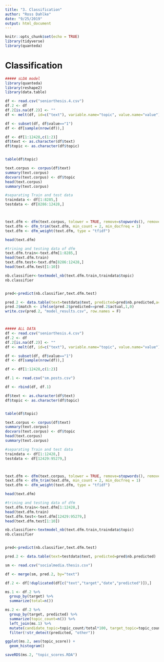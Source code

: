 ```yaml
---
title: "3. Classification"
author: "Ross Dahlke"
date: "9/25/2019"
output: html_document
---
```


```r
knitr::opts_chunk$set(echo = TRUE)
library(tidyverse)
library(quanteda)
```


# Classification

```r
##### sLDA model
library(quanteda)
library(reshape2)
library(data.table)

df <- read.csv("seniorthesis.4.csv")
df.2 <- df
df.2[is.na(df.2)] <- ""
df <- melt(df, id=c("text"), variable.name="topic", value.name="value")

df <- subset(df, df$value=="1")
df <- df[sample(nrow(df)),]

df <- df[1:12428,c(1:2)]
df$text <- as.character(df$text)
df$topic <- as.character(df$topic)


table(df$topic)

text.corpus <- corpus(df$text)
summary(text.corpus)
docvars(text.corpus) <- df$topic
head(text.corpus)
summary(text.corpus)

#separating Train and test data
traindata <- df[1:8285,]
testdata <- df[8286:12428,]



text.dfm <- dfm(text.corpus, tolower = TRUE, remove=stopwords(), remove_punct=T, remove_symbols=T)  #generating document freq matrix
text.dfm <- dfm_trim(text.dfm, min_count = 2, min_docfreq = 1)  
text.dfm <- dfm_weight(text.dfm, type = "tfidf") 

head(text.dfm)

#trining and testing data of dfm 
text.dfm.train<-text.dfm[1:8285,]
head(text.dfm.train)
text.dfm.test<-text.dfm[8286:12428,]
head(text.dfm.test[1:10])

nb.classifier<-textmodel_nb(text.dfm.train,traindata$topic)
nb.classifier


pred<-predict(nb.classifier,text.dfm.test)

pred.2 <- data.table(text=testdata$text, predicted=pred$nb.predicted,actual=testdata$topic)
pred.2$match <- ifelse(pred.2$predicted==pred.2$actual,1,0)
write.csv(pred.2, "model_results.csv", row.names = F)



##### ALL DATA
df <- read.csv("seniorthesis.4.csv")
df.2 <- df
df.2[is.na(df.2)] <- ""
df <- melt(df, id=c("text"), variable.name="topic", value.name="value")

df <- subset(df, df$value=="1")
df <- df[sample(nrow(df)),]

df <- df[1:12428,c(1:2)]

df.1 <- read.csv("sm.posts.csv")

df <- rbind(df, df.1)

df$text <- as.character(df$text)
df$topic <- as.character(df$topic)


table(df$topic)

text.corpus <- corpus(df$text)
summary(text.corpus)
docvars(text.corpus) <- df$topic
head(text.corpus)
summary(text.corpus)

#separating Train and test data
traindata <- df[1:12428,]
testdata <- df[12429:95279,]



text.dfm <- dfm(text.corpus, tolower = TRUE, remove=stopwords(), remove_punct=T, remove_symbols=T)  #generating document freq matrix
text.dfm <- dfm_trim(text.dfm, min_count = 2, min_docfreq = 1)  
text.dfm <- dfm_weight(text.dfm, type = "tfidf") 

head(text.dfm)

#trining and testing data of dfm 
text.dfm.train<-text.dfm[1:12428,]
head(text.dfm.train)
text.dfm.test<-text.dfm[12429:95279,]
head(text.dfm.test[1:10])

nb.classifier<-textmodel_nb(text.dfm.train,traindata$topic)
nb.classifier


pred<-predict(nb.classifier,text.dfm.test)

pred.2 <- data.table(text=testdata$text, predicted=pred$nb.predicted)

sm <- read.csv("socialmedia.thesis.csv")

df <- merge(sm, pred.2, by="text")

df.2 <- df[!duplicated(df[c("text","target","date","predicted")]),]

ms.1 <- df.2 %>%
  group_by(target) %>%
  summarize(total=n())

ms.2 <- df.2 %>%
  group_by(target, predicted) %>%
  summarize(topic_count=n()) %>%
  left_join(ms.1) %>%
  mutate(candidate_topic=topic_count/total*100, target_topic=topic_count/210*100, topic_score=candidate_topic*target_topic) %>%
  filter(!str_detect(predicted, "other"))

ggplot(ms.2, aes(topic_score)) +
  geom_histogram()

saveRDS(ms.2, "topic_scores.RDA")







```





